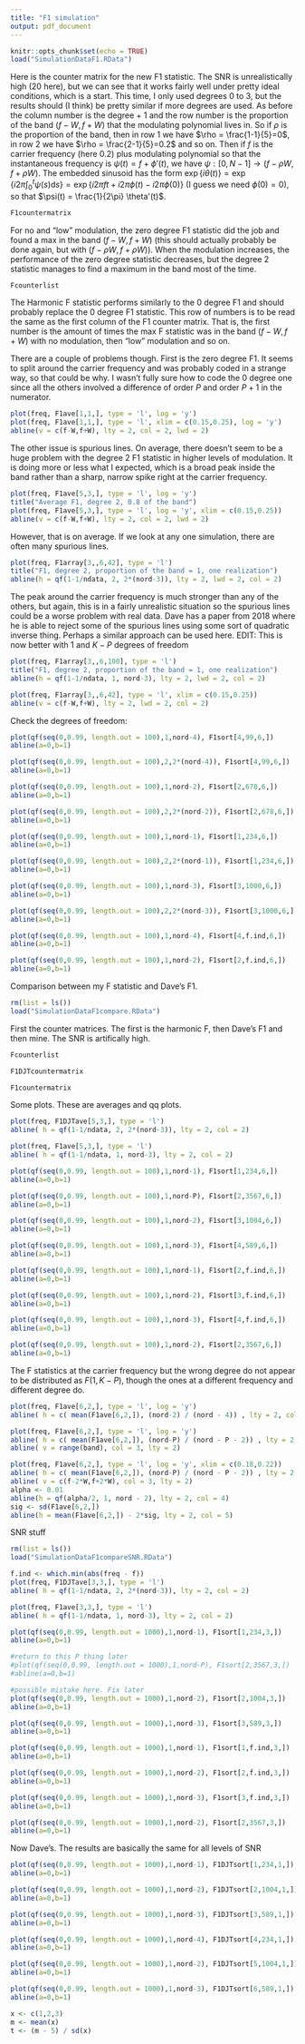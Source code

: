 ```yaml
---
title: "F1 simulation"
output: pdf_document
---
```


```r
knitr::opts_chunk$set(echo = TRUE)
load("SimulationDataF1.RData")
```
Here is the counter matrix for the new F1 statistic. The SNR is unrealistically high (20 here), but we can see that it works fairly well under pretty ideal conditions, which is a start. This time, I only used degrees 0 to 3, but the results should (I think) be pretty similar if more degrees are used. As before the column number is the degree + 1 and the row number is the proportion of the band $(f-W,f+W)$ that the modulating polynomial lives in. So if $\rho$ is the proportion of the band, then in row 1 we have $\rho = \frac{1-1}{5}=0$, in row 2 we have $\rho = \frac{2-1}{5}=0.2$ and so on. Then if $f$ is the carrier frequency (here 0.2) plus modulating polynomial so that the instantaneous frequency is $\psi(t) = f + \phi'(t)$, we have $\psi: [0,N-1] \to (f-\rho W, f+\rho W )$. The embedded sinusoid has the form $\exp \{ i\theta(t)\} = \exp\{ i2\pi \int_{0}^t \psi(s) \text{d}s \} = \exp\{ i2\pi ft + i2\pi \phi(t) - i2\pi\phi(0)\}$ (I guess we need $\phi(0) = 0$), so that $\psi(t) = \frac{1}{2\pi} \theta'(t)$.
```r
F1countermatrix
```
For no and "low" modulation, the zero degree F1 statistic did the job and found a max in the band $(f-W,f+W)$ (this should actually probably be done again, but with $(f-\rho W, f+\rho W )$). When the modulation increases, the performance of the zero degree statistic decreases, but the degree 2 statistic manages to find a maximum in the band most of the time. 


```r
Fcounterlist
```
The Harmonic F statistic performs similarly to the 0 degree F1 and should probably replace the 0 degree F1 statistic. This row of numbers is to be read the same as the first column of the F1 counter matrix. That is, the first number is the amount of times the max F statistic was in the band $(f-W,f+W)$ with no modulation, then "low" modulation and so on.


There are a couple of problems though. First is the zero degree F1. It seems to split around the carrier frequency and was probably coded in a strange way, so that could be why. I wasn't fully sure how to code the 0 degree one since all the others involved a difference of order $P$ and order $P+1$ in the numerator.
```r
plot(freq, F1ave[1,1,], type = 'l', log = 'y')
plot(freq, F1ave[1,1,], type = 'l', xlim = c(0.15,0.25), log = 'y')
abline(v = c(f-W,f+W), lty = 2, col = 2, lwd = 2)
```
The other issue is spurious lines. On average, there doesn't seem to be a huge problem with the degree 2 F1 statistic in higher levels of modulation. It is doing more or less what I expected, which is a broad peak inside the band rather than a sharp, narrow spike right at the carrier frequency.
```r
plot(freq, F1ave[5,3,], type = 'l', log = 'y')
title("Average F1, degree 2, 0.8 of the band")
plot(freq, F1ave[5,3,], type = 'l', log = 'y', xlim = c(0.15,0.25))
abline(v = c(f-W,f+W), lty = 2, col = 2, lwd = 2)
```
However, that is on average. If we look at any one simulation, there are often many spurious lines.
```r
plot(freq, F1array[3,,6,42], type = 'l')
title("F1, degree 2, proportion of the band = 1, one realization")
abline(h = qf(1-1/ndata, 2, 2*(nord-3)), lty = 2, lwd = 2, col = 2)
```
The peak around the carrier frequency is much stronger than any of the others, but again, this is in a fairly unrealistic situation so the spurious lines could be a worse problem with real data. Dave has a paper from 2018 where he is able to reject some of the spurious lines using some sort of quadratic inverse thing. Perhaps a similar approach can be used here. 
EDIT: This is now better with 1 and $K-P$ degrees of freedom
```r
plot(freq, F1array[3,,6,100], type = 'l')
title("F1, degree 2, proportion of the band = 1, one realization")
abline(h = qf(1-1/ndata, 1, nord-3), lty = 2, lwd = 2, col = 2)
```

```r
plot(freq, F1array[3,,6,42], type = 'l', xlim = c(0.15,0.25))
abline(v = c(f-W,f+W), lty = 2, lwd = 2, col = 2)
```
Check the degrees of freedom:
```r
plot(qf(seq(0,0.99, length.out = 100),1,nord-4), F1sort[4,99,6,])
abline(a=0,b=1)

plot(qf(seq(0,0.99, length.out = 100),2,2*(nord-4)), F1sort[4,99,6,])
abline(a=0,b=1)

plot(qf(seq(0,0.99, length.out = 100),1,nord-2), F1sort[2,678,6,])
abline(a=0,b=1)

plot(qf(seq(0,0.99, length.out = 100),2,2*(nord-2)), F1sort[2,678,6,])
abline(a=0,b=1)

plot(qf(seq(0,0.99, length.out = 100),1,nord-1), F1sort[1,234,6,])
abline(a=0,b=1)

plot(qf(seq(0,0.99, length.out = 100),2,2*(nord-1)), F1sort[1,234,6,])
abline(a=0,b=1)

plot(qf(seq(0,0.99, length.out = 100),1,nord-3), F1sort[3,1000,6,])
abline(a=0,b=1)

plot(qf(seq(0,0.99, length.out = 100),2,2*(nord-3)), F1sort[3,1000,6,])
abline(a=0,b=1)

plot(qf(seq(0,0.99, length.out = 100),1,nord-4), F1sort[4,f.ind,6,])
abline(a=0,b=1)

plot(qf(seq(0,0.99, length.out = 100),1,nord-2), F1sort[2,f.ind,6,])
abline(a=0,b=1)
```

Comparison between my F statistic and Dave's F1.

```r
rm(list = ls())
load("SimulationDataF1compare.RData")
```

First the counter matrices. The first is the harmonic F, then Dave's F1 and then mine. The SNR is artifically high.

```r
Fcounterlist

F1DJTcountermatrix

F1countermatrix
```

Some plots. These are averages and qq plots.

```r
plot(freq, F1DJTave[5,3,], type = 'l')
abline( h = qf(1-1/ndata, 2, 2*(nord-3)), lty = 2, col = 2)

plot(freq, F1ave[5,3,], type = 'l')
abline( h = qf(1-1/ndata, 1, nord-3), lty = 2, col = 2)

plot(qf(seq(0,0.99, length.out = 100),1,nord-1), F1sort[1,234,6,])
abline(a=0,b=1)

plot(qf(seq(0,0.99, length.out = 100),1,nord-P), F1sort[2,3567,6,])
abline(a=0,b=1)

plot(qf(seq(0,0.99, length.out = 100),1,nord-2), F1sort[3,1004,6,])
abline(a=0,b=1)

plot(qf(seq(0,0.99, length.out = 100),1,nord-3), F1sort[4,589,6,])
abline(a=0,b=1)

plot(qf(seq(0,0.99, length.out = 100),1,nord-1), F1sort[2,f.ind,6,])
abline(a=0,b=1)

plot(qf(seq(0,0.99, length.out = 100),1,nord-2), F1sort[3,f.ind,6,])
abline(a=0,b=1)

plot(qf(seq(0,0.99, length.out = 100),1,nord-3), F1sort[4,f.ind,6,])
abline(a=0,b=1)

plot(qf(seq(0,0.99, length.out = 100),1,nord-2), F1sort[2,3567,6,])
abline(a=0,b=1)
```    
The F statistics at the carrier frequency but the wrong degree do not appear to be distributed as $F(1,K-P)$, though the ones at a different frequency and different degree do.

```r
plot(freq, F1ave[6,2,], type = 'l', log = 'y')
abline( h = c( mean(F1ave[6,2,]), (nord-2) / (nord - 4)) , lty = 2, col = c(4,2), lwd = 2)

plot(freq, F1ave[6,2,], type = 'l', log = 'y')
abline( h = c( mean(F1ave[6,2,]), (nord-P) / (nord - P - 2)) , lty = 2, col = c(4,2), lwd = 2)
abline( v = range(band), col = 3, lty = 2)

plot(freq, F1ave[6,2,], type = 'l', log = 'y', xlim = c(0.18,0.22))
abline( h = c( mean(F1ave[6,2,]), (nord-P) / (nord - P - 2)) , lty = 2, col = c(4,2), lwd = 2)
abline( v = c(f-2*W,f+2*W), col = 3, lty = 2)
alpha <- 0.01
abline(h = qf(alpha/2, 1, nord - 2), lty = 2, col = 4)
sig <- sd(F1ave[6,2,])
abline(h = mean(F1ave[6,2,]) - 2*sig, lty = 2, col = 5)

```

SNR stuff

```r
rm(list = ls())
load("SimulationDataF1compareSNR.RData")
```

```r
f.ind <- which.min(abs(freq - f))
plot(freq, F1DJTave[3,3,], type = 'l')
abline( h = qf(1-1/ndata, 2, 2*(nord-3)), lty = 2, col = 2)

plot(freq, F1ave[3,3,], type = 'l')
abline( h = qf(1-1/ndata, 1, nord-3), lty = 2, col = 2)

plot(qf(seq(0,0.99, length.out = 1000),1,nord-1), F1sort[1,234,3,])
abline(a=0,b=1)

#return to this P thing later
#plot(qf(seq(0,0.99, length.out = 1000),1,nord-P), F1sort[2,3567,3,])
#abline(a=0,b=1)

#possible mistake here. Fix later
plot(qf(seq(0,0.99, length.out = 1000),1,nord-2), F1sort[2,1004,3,])
abline(a=0,b=1)

plot(qf(seq(0,0.99, length.out = 1000),1,nord-3), F1sort[3,589,3,])
abline(a=0,b=1)

plot(qf(seq(0,0.99, length.out = 1000),1,nord-1), F1sort[1,f.ind,3,])
abline(a=0,b=1)

plot(qf(seq(0,0.99, length.out = 1000),1,nord-2), F1sort[2,f.ind,3,])
abline(a=0,b=1)

plot(qf(seq(0,0.99, length.out = 1000),1,nord-3), F1sort[3,f.ind,3,])
abline(a=0,b=1)

plot(qf(seq(0,0.99, length.out = 1000),1,nord-2), F1sort[2,3567,3,])
abline(a=0,b=1)
```

Now Dave's. The results are basically the same for all levels of SNR

```r
plot(qf(seq(0,0.99, length.out = 1000),1,nord-1), F1DJTsort[1,234,1,])
abline(a=0,b=1)

plot(qf(seq(0,0.99, length.out = 1000),1,nord-2), F1DJTsort[2,1004,1,])
abline(a=0,b=1)

plot(qf(seq(0,0.99, length.out = 1000),1,nord-3), F1DJTsort[3,589,1,])
abline(a=0,b=1)

plot(qf(seq(0,0.99, length.out = 1000),1,nord-4), F1DJTsort[4,234,1,])
abline(a=0,b=1)

plot(qf(seq(0,0.99, length.out = 1000),1,nord-2), F1DJTsort[5,1004,1,])
abline(a=0,b=1)

plot(qf(seq(0,0.99, length.out = 1000),1,nord-3), F1DJTsort[6,589,1,])
abline(a=0,b=1)
```

```r
x <- c(1,2,3)
m <- mean(x)
t <- (m - 5) / sd(x)
```

